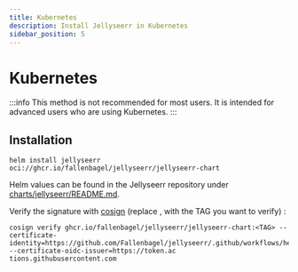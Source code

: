 ```yaml
---
title: Kubernetes
description: Install Jellyseerr in Kubernetes
sidebar_position: 5
---
```

# Kubernetes
:::info
This method is not recommended for most users. It is intended for advanced users who are using Kubernetes.
:::

## Installation
```console
helm install jellyseerr oci://ghcr.io/fallenbagel/jellyseerr/jellyseerr-chart
```
Helm values can be found in the Jellyseerr repository under [charts/jellyseerr/README.md](https://github.com/Fallenbagel/jellyseerr/tree/develop/charts/jellyseerr).

Verify the signature with [cosign](https://docs.sigstore.dev/cosign/system_config/installation/) (replace <TAG>, with the TAG you want to verify) :
```console
cosign verify ghcr.io/fallenbagel/jellyseerr/jellyseerr-chart:<TAG> --certificate-identity=https://github.com/Fallenbagel/jellyseerr/.github/workflows/helm.yml@refs/heads/main --certificate-oidc-issuer=https://token.ac
tions.githubusercontent.com
```